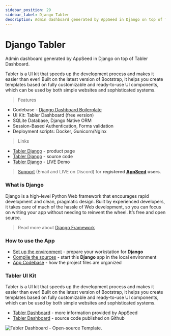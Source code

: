 ```yaml
---
sidebar_position: 29
sidebar_label: Django Tabler
description: Admin dashboard generated by AppSeed in Django on top of Tabler Dashboard.
---
```


# Django Tabler

<SubHeading>Admin dashboard generated by AppSeed in Django on top of Tabler Dashboard.</SubHeading>

Tabler is a UI kit that speeds up the development process and makes it easier than ever! Built on the latest version of Bootstrap, it helps you create templates based on fully customizable and ready-to-use UI components, which can be used by both simple websites and sophisticated systems.

> Features

- Codebase - [Django Dashboard Boilerplate](../../boilerplate-code/django-dashboard.md)
- UI Kit: Tabler Dashboard (free version)
- SQLite Database, Django Native ORM
- Session-Based Authentication, Forms validation
- Deployment scripts: Docker, Gunicorn/Nginx

> Links

- [Tabler Django](https://appseed.us/admin-dashboards/django-dashboard-tabler) - product page
- [Tabler Django](https://github.com/app-generator/django-dashboard-tabler) - source code
- [Tabler Django](https://django-dashboard-tabler.appseed.us/) - LIVE Demo

> [Support](https://appseed.us/support) (Email and LIVE on Discord) for **registered** [**AppSeed**](https://appseed.us/) **users**.

###

### What is Django

Django is a high-level Python Web framework that encourages rapid development and clean, pragmatic design. Built by experienced developers, it takes care of much of the hassle of Web development, so you can focus on writing your app without needing to reinvent the wheel. It’s free and open source.

> Read more about [Django Framework](../../content/what-is/django.md)

### How to use the App

- [Set up the environment](../../boilerplate-code/django-dashboard.md#environment-1) - prepare your workstation for **Django**
- [Compile the sources](../../boilerplate-code/django-dashboard.md#build-the-app-1) - start this **Django** app in the local environment
- [App Codebase](../../boilerplate-code/django-dashboard.md#app-codebase) - how the project files are organized

### Tabler UI Kit

Tabler is a UI kit that speeds up the development process and makes it easier than ever! Built on the latest version of Bootstrap, it helps you create templates based on fully customizable and ready-to-use UI components, which can be used by both simple websites and sophisticated systems.

- [Tabler Dashboard](../../content/bootstrap-template/tabler.md) - more information provided by AppSeed
- [Tabler Dashboard](https://github.com/admin-dashboards/bootstrap-template-tabler) - source code published on Github

![Tabler Dashboard - Open-source Template.](../../../static/assets/docs-cover-tabler.jpg)
